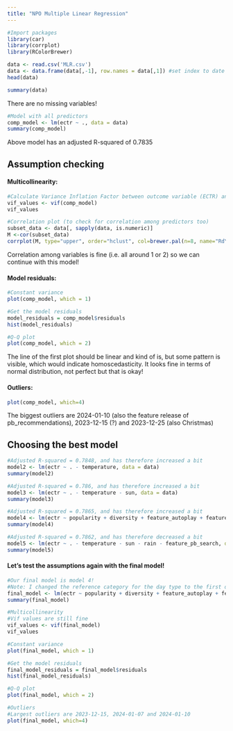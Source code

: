```yaml
---
title: "NPO Multiple Linear Regression"
---
```


```r
#Import packages
library(car)
library(corrplot)
library(RColorBrewer)
```

```r
data <- read.csv('MLR.csv')
data <- data.frame(data[,-1], row.names = data[,1]) #set index to date
head(data)

summary(data)
```

There are no missing variables!

```r
#Model with all predictors
comp_model <- lm(ectr ~ ., data = data)
summary(comp_model)
```

Above model has an adjusted R-squared of 0.7835

## Assumption checking

#### Multicollinearity:

```r
#Calculate Variance Inflation Factor between outcome variable (ECTR) and all predictor variables
vif_values <- vif(comp_model)
vif_values

#Correlation plot (to check for correlation among predictors too)
subset_data <- data[, sapply(data, is.numeric)]
M <-cor(subset_data)
corrplot(M, type="upper", order="hclust", col=brewer.pal(n=8, name="RdYlBu"), tl.col = "black")
```

Correlation among variables is fine (i.e. all around 1 or 2) so we can continue with this model!

#### Model residuals:

```r
#Constant variance
plot(comp_model, which = 1)

#Get the model residuals
model_residuals = comp_model$residuals
hist(model_residuals)

#Q-Q plot
plot(comp_model, which = 2)
```

The line of the first plot should be linear and kind of is, but some pattern is visible, which would indicate homoscedasticity. It looks fine in terms of normal distribution, not perfect but that is okay!

#### Outliers:

```r
plot(comp_model, which=4)
```

The biggest outliers are 2024-01-10 (also the feature release of pb_recommendations), 2023-12-15 (?) and 2023-12-25 (also Christmas)

## Choosing the best model

```r
#Adjusted R-squared = 0.7848, and has therefore increased a bit
model2 <- lm(ectr ~ . - temperature, data = data)
summary(model2)

#Adjusted R-squared = 0.786, and has therefore increased a bit
model3 <- lm(ectr ~ . - temperature - sun, data = data)
summary(model3)

#Adjusted R-squared = 0.7865, and has therefore increased a bit
model4 <- lm(ectr ~ popularity + diversity + feature_autoplay + feature_pb_search + feature_pb_recommendations + feature_follow + day_type + holiday, data = data)
summary(model4)

#Adjusted R-squared = 0.7862, and has therefore decreased a bit
model5 <- lm(ectr ~ . - temperature - sun - rain - feature_pb_search, data = data)
summary(model5)
```

#### Let's test the assumptions again with the final model!

```r
#Our final model is model 4!
#Note: I changed the reference category for the day type to the first day: Monday
final_model <- lm(ectr ~ popularity + diversity + feature_autoplay + feature_pb_search + feature_pb_recommendations+ feature_follow + relevel(factor(day_type), ref = "Monday") + holiday, data = data)
summary(final_model)

#Multicollinearity
#Vif values are still fine
vif_values <- vif(final_model)
vif_values

#Constant variance
plot(final_model, which = 1)

#Get the model residuals
final_model_residuals = final_model$residuals
hist(final_model_residuals)

#Q-Q plot
plot(final_model, which = 2)

#Outliers
#Largest outliers are 2023-12-15, 2024-01-07 and 2024-01-10
plot(final_model, which=4)
```
